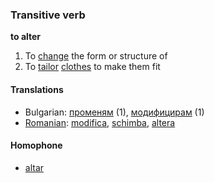 ===Transitive verb===
'''to alter'''

# To [[change]] the form or structure of
# To [[tailor]] [[clothes]] to make them fit

====Translations====

*Bulgarian: [[променям]] (1), [[модифицирам]] (1)
*[[Romanian]]: [[modifica]], [[schimba]], [[altera]]

====Homophone====

*[[altar]]
